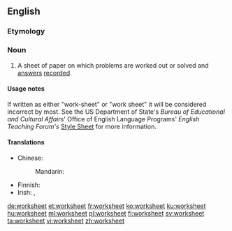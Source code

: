 ==English==

===Etymology===
{{compound|work|sheet|lang=en}}

===Noun===
{{en-noun}}

# A sheet of paper on which problems are worked out or solved and [[answer]]s [[record]]ed.

====Usage notes====
If written as either "work-sheet" or "work sheet" it will be considered incorrect by most.  See the US Department of State's ''Bureau of Educational and Cultural Affairs''' Office of English Language Programs' ''English Teaching Forum's'' [http://exchanges.state.gov/forum/stylesheet.htm#SPELLING Style Sheet] for more information.

====Translations====
{{trans-top|a sheet of paper on which problems are worked out or solved and answers recorded}}
* Chinese:
*: Mandarin: {{t+|cmn|工作表|tr=gōngzuòbiǎo|sc=Hans}}
{{trans-mid}}
* Finnish: {{t-needed|fi}}
* Irish: {{t|ga|bileog oibre|f}}, {{t|ga|bileog shaothair|f}}
{{trans-bottom}}

[[de:worksheet]]
[[et:worksheet]]
[[fr:worksheet]]
[[ko:worksheet]]
[[ku:worksheet]]
[[hu:worksheet]]
[[ml:worksheet]]
[[pl:worksheet]]
[[fi:worksheet]]
[[sv:worksheet]]
[[ta:worksheet]]
[[vi:worksheet]]
[[zh:worksheet]]